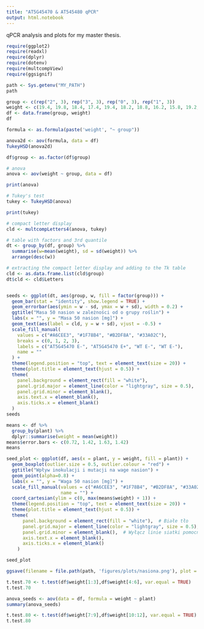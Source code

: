 ```yaml
---
title: "AT5G45470 & AT545480 qPCR"
output: html.notebook
---
```


qPCR analysis and plots for my master thesis.

```r
require(ggplot2)
require(readxl)
require(dplyr)
require(dotenv)
require(multcompView)
require(ggsignif)
```

```r
path <- Sys.getenv("MY_PATH")
path
```

```r
group <- c(rep("2", 3), rep("3", 3), rep("0", 3), rep("1", 3))
weight <- c(19.4, 19.8, 18.4, 17.4, 19.4, 18.2, 18.8, 16.2, 15.8, 19.2, 16.4, 18.1)
df <- data.frame(group, weight)
df
```

```r
formula <- as.formula(paste('weight', "~ group"))

anova2d <- aov(formula, data = df)
TukeyHSD(anova2d)
```

```r
df$group <- as.factor(df$group)

# anova
anova <- aov(weight ~ group, data = df)

print(anova)

# Tukey's test
tukey <- TukeyHSD(anova)

print(tukey)

# compact letter display
cld <- multcompLetters4(anova, tukey)

# table with factors and 3rd quantile
dt <- group_by(df, group) %>%
  summarise(w=mean(weight), sd = sd(weight)) %>%
  arrange(desc(w))

# extracting the compact letter display and adding to the Tk table
cld <- as.data.frame.list(cld$group)
dt$cld <- cld$Letters


seeds <- ggplot(dt, aes(group, w, fill = factor(group))) + 
  geom_bar(stat = "identity", show.legend = TRUE) +
  geom_errorbar(aes(ymin = w - sd, ymax = w + sd), width = 0.2) +
  ggtitle("Masa 50 nasion w zależności od o grupy roślin") +
  labs(x = "", y = "Masa 50 nasion [mg]") +
  geom_text(aes(label = cld, y = w + sd), vjust = -0.5) +
  scale_fill_manual(
    values = c("#A6CEE3", "#1F78B4", "#B2DF8A", "#33A02C"),
    breaks = c(0, 1, 2, 3),
    labels = c("AT5G45470 E-", "AT5G45470 E+", "WT E-", "WT E-"),
    name = ""
  ) +
  theme(legend.position = "top", text = element_text(size = 20)) +
  theme(plot.title = element_text(hjust = 0.5)) +
  theme(
    panel.background = element_rect(fill = "white"),
    panel.grid.major = element_line(color = "lightgray", size = 0.5),
    panel.grid.minor = element_blank(),
    axis.text.x = element_blank(),
    axis.ticks.x = element_blank()
  )
seeds
```


```r
means <- df %>%
  group_by(plant) %>% 
  dplyr::summarise(weight = mean(weight))
means$error.bars <- c(0.72, 1.42, 1.63, 1.42)
means

seed_plot <- ggplot(df, aes(x = plant, y = weight, fill = plant)) +
  geom_boxplot(outlier.size = 0.5, outlier.colour = "red") +
  ggtitle("Wpływ inokulacji i mutacji na wage nasion") +
  geom_point(alpha=0.8) +
  labs(x = "", y = "Waga 50 nasion [mg]") +
  scale_fill_manual(values = c("#A6CEE3", "#1F78B4", "#B2DF8A", "#33A02C"),
                    name = "") +
  coord_cartesian(ylim = c(0, max(means$weight) + 1)) + 
  theme(legend.position = "top", text = element_text(size = 20)) +
  theme(plot.title = element_text(hjust = 0.5)) +
  theme(
      panel.background = element_rect(fill = "white"),  # Białe tło
      panel.grid.major = element_line(color = "lightgray", size = 0.5), # Szare linie siatki
      panel.grid.minor = element_blank(),  # Wyłącz linie siatki pomocniczej
      axis.text.x = element_blank(),
      axis.ticks.x = element_blank()
    )

seed_plot
```

```r
ggsave(filename = file.path(path, 'figures/plots/nasiona.png'), plot = seeds, width = 12, height = 8)
```

```r
t.test.70 <- t.test(df$weight[1:3],df$weight[4:6], var.equal = TRUE)
t.test.70
```

```r
anova_seeds <- aov(data = df, formula = weight ~ plant)
summary(anova_seeds)
```

```r
t.test.80 <- t.test(df$weight[7:9],df$weight[10:12], var.equal = TRUE)
t.test.80
```
